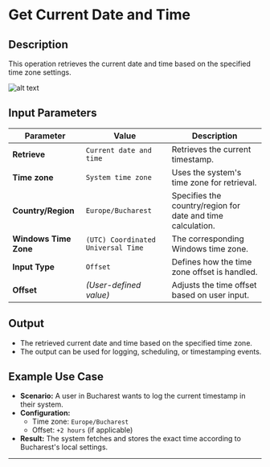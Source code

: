 # **Get Current Date and Time**

## **Description**

This operation retrieves the current date and time based on the specified time zone settings.

![alt text](../assets/date-time/get-current-date-and-time.png)

## **Input Parameters**

| Parameter            | Value                  | Description |
|----------------------|------------------------|-------------|
| **Retrieve**        | `Current date and time` | Retrieves the current timestamp. |
| **Time zone**       | `System time zone`      | Uses the system's time zone for retrieval. |
| **Country/Region**  | `Europe/Bucharest`      | Specifies the country/region for date and time calculation. |
| **Windows Time Zone** | `(UTC) Coordinated Universal Time` | The corresponding Windows time zone. |
| **Input Type**      | `Offset`                | Defines how the time zone offset is handled. |
| **Offset**          | *(User-defined value)*  | Adjusts the time offset based on user input. |

## **Output**

- The retrieved current date and time based on the specified time zone.
- The output can be used for logging, scheduling, or timestamping events.

## **Example Use Case**

- **Scenario:** A user in Bucharest wants to log the current timestamp in their system.
- **Configuration:**
  - Time zone: `Europe/Bucharest`
  - Offset: `+2 hours` (if applicable)
- **Result:** The system fetches and stores the exact time according to Bucharest's local settings.

---